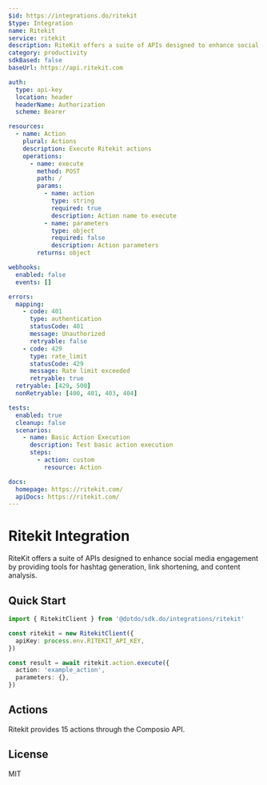 ```yaml
---
$id: https://integrations.do/ritekit
$type: Integration
name: Ritekit
service: ritekit
description: RiteKit offers a suite of APIs designed to enhance social media engagement by providing tools for hashtag generation, link shortening, and content analysis.
category: productivity
sdkBased: false
baseUrl: https://api.ritekit.com

auth:
  type: api-key
  location: header
  headerName: Authorization
  scheme: Bearer

resources:
  - name: Action
    plural: Actions
    description: Execute Ritekit actions
    operations:
      - name: execute
        method: POST
        path: /
        params:
          - name: action
            type: string
            required: true
            description: Action name to execute
          - name: parameters
            type: object
            required: false
            description: Action parameters
        returns: object

webhooks:
  enabled: false
  events: []

errors:
  mapping:
    - code: 401
      type: authentication
      statusCode: 401
      message: Unauthorized
      retryable: false
    - code: 429
      type: rate_limit
      statusCode: 429
      message: Rate limit exceeded
      retryable: true
  retryable: [429, 500]
  nonRetryable: [400, 401, 403, 404]

tests:
  enabled: true
  cleanup: false
  scenarios:
    - name: Basic Action Execution
      description: Test basic action execution
      steps:
        - action: custom
          resource: Action

docs:
  homepage: https://ritekit.com/
  apiDocs: https://ritekit.com/
---
```


# Ritekit Integration

RiteKit offers a suite of APIs designed to enhance social media engagement by providing tools for hashtag generation, link shortening, and content analysis.

## Quick Start

```typescript
import { RitekitClient } from '@dotdo/sdk.do/integrations/ritekit'

const ritekit = new RitekitClient({
  apiKey: process.env.RITEKIT_API_KEY,
})

const result = await ritekit.action.execute({
  action: 'example_action',
  parameters: {},
})
```

## Actions

Ritekit provides 15 actions through the Composio API.

## License

MIT
